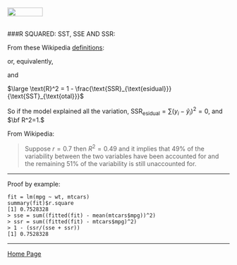 <br>
<a href="http://rinterested.github.io/statistics/index.html">
<img HEIGHT="20" WIDTH="80" src="https://cloud.githubusercontent.com/assets/9312897/10556783/a27a26fa-745c-11e5-9b1a-2d5bd737387a.PNG"></a>
<br><br>

###R SQUARED: SST, SSE AND SSR:
<br>

From these Wikipedia [definitions](https://en.wikipedia.org/wiki/Coefficient_of_determination#Definitions):

\begin{align}
\text{SST}_{\text{otal}} &= \color{red}{\text{SSE}_{\text{xplained}}}+\color{blue}{\text{SSR}_{\text{esidual}}}\\
\end{align}

or, equivalently,

\begin{align}
\sum(y_i-\bar y)^2 &=\color{red}{\sum(\hat y_i-\bar y)^2}+\color{blue}{\sum(y_i-\hat y_i)^2}
\end{align}

and

$\large \text{R}^2 = 1 - \frac{\text{SSR}_{\text{esidual}}}{\text{SST}_{\text{otal}}}$

So if the model explained all the variation, $\text{SSR}_{\text{esidual}}=\sum(y_i-\hat y_i)^2=0$, and $\bf R^2=1.$

From Wikipedia:

> Suppose $r = 0.7$ then $R^2 = 0.49$ and it implies that $49\%$ of the
> variability between the two variables have been accounted for and the
> remaining $51\%$ of the variability is still unaccounted for.

---

Proof by example:

    fit = lm(mpg ~ wt, mtcars)
    summary(fit)$r.square
    [1] 0.7528328
    > sse = sum((fitted(fit) - mean(mtcars$mpg))^2)
    > ssr = sum((fitted(fit) - mtcars$mpg)^2)
    > 1 - (ssr/(sse + ssr))
    [1] 0.7528328

---

<a href="http://rinterested.github.io/statistics/index.html">Home Page</a>
